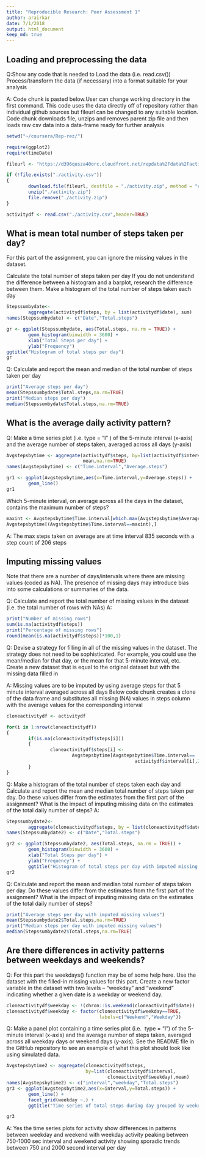 ```yaml
---
title: "Reproducible Research: Peer Assessment 1"
author: arairkar
date: 7/1/2018
output: html_document
keep_md: true
---
```



## Loading and preprocessing the data
Q:Show any code that is needed to
Load the data (i.e. read.csv())
Process/transform the data (if necessary) into a format suitable for your analysis

A: Code chunk is pasted below.User can change working directory in the first command. 
This code uses the data directly off of repository rather than individual github sources but fileurl can be changed to any suitable location. 
Code chunk downloads file, unzips and removes parent zip file and then loads raw csv data into a data-frame ready for further analysis

```r
setwd("~/coursera/Rep-rez/")

require(ggplot2)
require(timeDate)

fileurl <- "https://d396qusza40orc.cloudfront.net/repdata%2Fdata%2Factivity.zip"

if (!file.exists("./activity.csv"))
{
        download.file(fileurl, destfile = "./activity.zip", method = "curl")
        unzip("./activity.zip")
        file.remove("./activity.zip")
}

activitydf <- read.csv("./activity.csv",header=TRUE)
```

## What is mean total number of steps taken per day?
For this part of the assignment, you can ignore the missing values in the dataset.

Calculate the total number of steps taken per day
If you do not understand the difference between a histogram and a barplot, research the difference between them. Make a histogram of the total number of steps taken each day


```r
Stepssumbydate<-
        aggregate(activitydf$steps, by = list(activitydf$date), sum)
names(Stepssumbydate) <- c("Date","Total.steps")

gr <- ggplot(Stepssumbydate, aes(Total.steps, na.rm = TRUE)) +
        geom_histogram(binwidth = 3600) +
        xlab("Total Steps per day") +
        ylab("Frequency")
ggtitle("Histogram of total steps per day")
gr
```

Q: Calculate and report the mean and median of the total number of steps taken per day

```r

print("Average steps per day")
mean(Stepssumbydate$Total.steps,na.rm=TRUE)
print("Median steps per day")
median(Stepssumbydate$Total.steps,na.rm=TRUE)
```

## What is the average daily activity pattern?
Q: Make a time series plot (i.e. type = "l" ) of the 5-minute interval (x-axis) and the average number of steps taken, averaged across all days (y-axis)

```r
Avgstepsbytime <- aggregate(activitydf$steps, by=list(activitydf$interval),
                            mean,na.rm=TRUE)
names(Avgstepsbytime) <- c("Time.interval","Average.steps")

gr1 <- ggplot(Avgstepsbytime,aes(x=Time.interval,y=Average.steps)) + 
        geom_line()
gr1

```

Which 5-minute interval, on average across all the days in the dataset, contains the maximum number of steps?
```r
maxint <- Avgstepsbytime$Time.interval[which.max(Avgstepsbytime$Average.steps)]
Avgstepsbytime[(Avgstepsbytime$Time.interval==maxint),]
```
A: The max steps taken on average are at time interval 835 seconds with a step count of 206 steps

## Imputing missing values
Note that there are a number of days/intervals where there are missing values (coded as NA). The presence of missing days may introduce bias into some calculations or summaries of the data.

Q: Calculate and report the total number of missing values in the dataset (i.e. the total number of rows with NAs)
A: 
```r
print("Number of missing rows")
sum(is.na(activitydf$steps))
print("Percentage of missing rows")
round(mean(is.na(activitydf$steps))*100,1)
```

Q: Devise a strategy for filling in all of the missing values in the dataset. The strategy does not need to be sophisticated. For example, you could use the mean/median for that day, or the mean for that 5-minute interval, etc.
Create a new dataset that is equal to the original dataset but with the missing data filled in

A: Missing values are to be imputed by using average steps for that 5 minute interval averaged across all days
Below code chunk creates a clone of the data frame and substitutes all missing (NA) values in steps column with the average values for the corresponding interval
```r
cloneactivitydf <- activitydf

for(i in 1:nrow(cloneactivitydf))
{
        if(is.na(cloneactivitydf$steps[i]))
        {
                cloneactivitydf$steps[i] <- 
                        Avgstepsbytime[Avgstepsbytime$Time.interval== 
                                               activitydf$interval[i],2]
        }
}
```
Q: Make a histogram of the total number of steps taken each day and Calculate and report the mean and median total number of steps taken per day. Do these values differ from the estimates from the first part of the assignment? What is the impact of imputing missing data on the estimates of the total daily number of steps?
A:
```r
Stepssumbydate2<-
        aggregate(cloneactivitydf$steps, by = list(cloneactivitydf$date), sum)
names(Stepssumbydate2) <- c("Date","Total.steps")

gr2 <- ggplot(Stepssumbydate2, aes(Total.steps, na.rm = TRUE)) +
        geom_histogram(binwidth = 3600) +
        xlab("Total Steps per day") +
        ylab("Frequency") +
        ggtitle("Histogram of total steps per day with imputed missing values")
gr2
```

Q: Calculate and report the mean and median total number of steps taken per day. Do these values differ from the estimates from the first part of the assignment? What is the impact of imputing missing data on the estimates of the total daily number of steps?

```r

print("Average steps per day with imputed missing values")
mean(Stepssumbydate2$Total.steps,na.rm=TRUE)
print("Median steps per day with imputed missing values")
median(Stepssumbydate2$Total.steps,na.rm=TRUE)
```

## Are there differences in activity patterns between weekdays and weekends?
Q: For this part the weekdays() function may be of some help here. Use the dataset with the filled-in missing values for this part.
Create a new factor variable in the dataset with two levels – “weekday” and “weekend” indicating whether a given date is a weekday or weekend day.
```r
cloneactivitydf$weekday <- !(chron::is.weekend(cloneactivitydf$date))
cloneactivitydf$weekday <- factor(cloneactivitydf$weekday==TRUE,
                                  labels=c("Weekend","Weekday"))
```

Q: Make a panel plot containing a time series plot (i.e. 
type = "l") of the 5-minute interval (x-axis) and the average number of steps taken, averaged across all weekday days or weekend days (y-axis). See the README file in the GitHub repository to see an example of what this plot should look like using simulated data.
```r
Avgstepsbytime2 <- aggregate(cloneactivitydf$steps, 
                             by=list(cloneactivitydf$interval,
                                     cloneactivitydf$weekday),mean)
names(Avgstepsbytime2) <- c("interval","weekday","Total.steps")
gr3 <- ggplot(Avgstepsbytime2,aes(x=interval,y=Total.steps)) + 
        geom_line() +
        facet_grid(weekday ~.) +
        ggtitle("Time series of total steps during day grouped by weekday/weekend")

gr3
```

A: Yes the time series plots for activity show differences in patterns between weekday and weekend with weekday activity peaking between 750-1000 sec interval and weekend activity showing sporadic trends between 750 and 2000 second interval per day